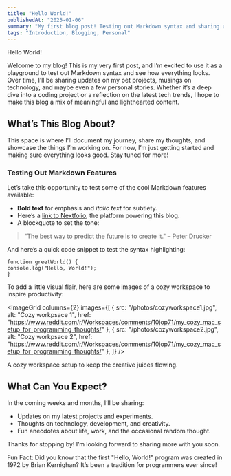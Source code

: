 ```yaml
---
title: "Hello World!"
publishedAt: "2025-01-06"
summary: "My first blog post! Testing out Markdown syntax and sharing a little about what’s to come."
tags: "Introduction, Blogging, Personal"
---
```


Hello World!

Welcome to my blog! This is my very first post, and I’m excited to use it as a playground to test out Markdown syntax and see how everything looks. Over time, I’ll be sharing updates on my pet projects, musings on technology, and maybe even a few personal stories. Whether it’s a deep dive into a coding project or a reflection on the latest tech trends, I hope to make this blog a mix of meaningful and lighthearted content.

## What’s This Blog About?

This space is where I’ll document my journey, share my thoughts, and showcase the things I’m working on. For now, I’m just getting started and making sure everything looks good. Stay tuned for more!

### Testing Out Markdown Features

Let’s take this opportunity to test some of the cool Markdown features available:

- **Bold text** for emphasis and *italic text* for subtlety.
- Here’s a [link to Nextfolio](https://github.com/1msirius/Nextfolio), the platform powering this blog.
- A blockquote to set the tone:

> "The best way to predict the future is to create it." – Peter Drucker

And here’s a quick code snippet to test the syntax highlighting:

```
function greetWorld() {
console.log("Hello, World!");
}
```

To add a little visual flair, here are some images of a cozy workspace to inspire productivity:

<ImageGrid
  columns={2}
  images={[
    { src: "/photos/cozyworkspace1.jpg", alt: "Cozy workpsace 1", href: "https://www.reddit.com/r/Workspaces/comments/10jop71/my_cozy_mac_setup_for_programming_thoughts/" },
    { src: "/photos/cozyworkspace2.jpg", alt: "Cozy workpsace 2", href: "https://www.reddit.com/r/Workspaces/comments/10jop71/my_cozy_mac_setup_for_programming_thoughts/" },
  ]}
/>

<Caption>
  A cozy workspace setup to keep the creative juices flowing.
</Caption>

## What Can You Expect?

In the coming weeks and months, I’ll be sharing:
- Updates on my latest projects and experiments.
- Thoughts on technology, development, and creativity.
- Fun anecdotes about life, work, and the occasional random thought.

Thanks for stopping by! I’m looking forward to sharing more with you soon.

<Callout emoji="🚀">
  Fun Fact: Did you know that the first "Hello, World!" program was created in 1972 by Brian Kernighan? It’s been a tradition for programmers ever since!
</Callout>
